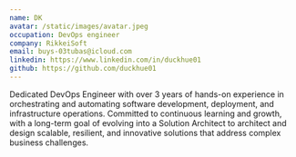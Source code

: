 ```yaml
---
name: DK
avatar: /static/images/avatar.jpeg
occupation: DevOps engineer
company: RikkeiSoft
email: buys-03tubas@icloud.com
linkedin: https://www.linkedin.com/in/duckhue01
github: https://github.com/duckhue01
---
```

Dedicated DevOps Engineer with over 3 years of hands-on experience in orchestrating and automating software development, deployment, and infrastructure operations. Committed to continuous learning and growth, with a long-term goal of evolving into a Solution Architect to architect and design scalable, resilient, and innovative solutions that address complex business challenges.
